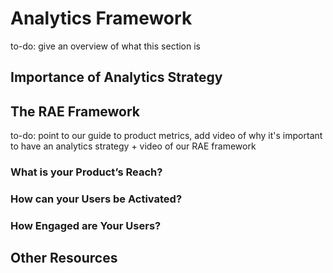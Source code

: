 # Analytics Framework

to-do: give an overview of what this section is

## Importance of Analytics Strategy

## The RAE Framework

to-do: point to our guide to product metrics, add video of why it's important to have an analytics strategy + video of our RAE framework

### What is your Product’s Reach?

### How can your Users be Activated?

### How Engaged are Your Users?

## Other Resources
